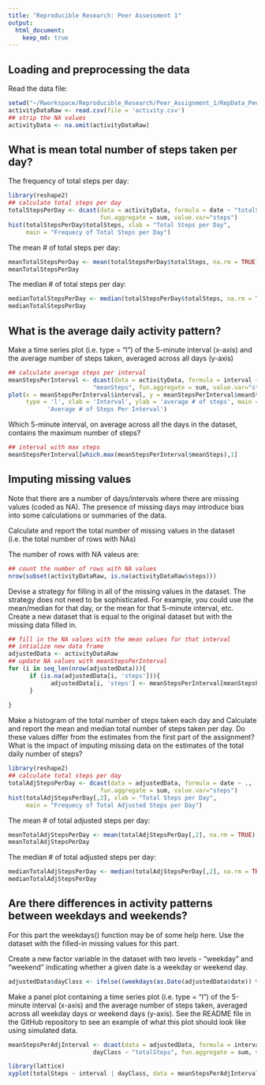 ```yaml
---
title: "Reproducible Research: Peer Assessment 1"
output: 
  html_document:
    keep_md: true
---
```



## Loading and preprocessing the data
Read the data file:
```r
setwd("~/Rworkspace/Reproducible_Research/Peer_Assignment_1/RepData_PeerAssessment1")
activityDataRaw <- read.csv(file = 'activity.csv')
## strip the NA values
activityData <- na.omit(activityDataRaw)
```


## What is mean total number of steps taken per day?
The frequency of total steps per day:
```r
library(reshape2)
## calculate total steps per day
totalStepsPerDay <- dcast(data = activityData, formula = date ~ "totalSteps", 
                          fun.aggregate = sum, value.var="steps")
hist(totalStepsPerDay$totalSteps, xlab = "Total Steps per Day", 
     main = "Frequecy of Total Steps per Day")
```

The mean # of total steps per day:
```r
meanTotalStepsPerDay <- mean(totalStepsPerDay$totalSteps, na.rm = TRUE)
meanTotalStepsPerDay
```


The median # of total steps per day:
```r
medianTotalStepsPerDay <- median(totalStepsPerDay$totalSteps, na.rm = TRUE)
medianTotalStepsPerDay
```




## What is the average daily activity pattern?
Make a time series plot (i.e. type = "l") of the 5-minute interval (x-axis) and the average number of steps taken, averaged across all days (y-axis)
```r
## calculate average steps per interval
meanStepsPerInterval <- dcast(data = activityData, formula = interval ~
                        "meanSteps", fun.aggregate = sum, value.var="steps")
plot(x = meanStepsPerInterval$interval, y = meanStepsPerInterval$meanSteps, 
     type = 'l', xlab = 'Interval', ylab = 'average # of steps', main =
           'Average # of Steps Per Interval')
```


Which 5-minute interval, on average across all the days in the dataset, contains the maximum number of steps?
```r
## interval with max steps
meanStepsPerInterval[which.max(meanStepsPerInterval$meanSteps),1]
```



## Imputing missing values
Note that there are a number of days/intervals where there are missing values (coded as NA). The presence of missing days may introduce bias into some calculations or summaries of the data.

Calculate and report the total number of missing values in the dataset (i.e. the total number of rows with NAs)

The number of rows with NA valeus are:
```r
## count the number of rows with NA values
nrow(subset(activityDataRaw, is.na(activityDataRaw$steps)))
```



Devise a strategy for filling in all of the missing values in the dataset. The strategy does not need to be sophisticated. For example, you could use the mean/median for that day, or the mean for that 5-minute interval, etc.
Create a new dataset that is equal to the original dataset but with the missing data filled in.
```r
## fill in the NA values with the mean values for that interval
## intialize new data frame
adjustedData <- activityDataRaw
## update NA values with meanStepsPerInterval
for (i in seq_len(nrow(adjustedData))){
      if (is.na(adjustedData[i, 'steps'])){
            adjustedData[i, 'steps'] <- meanStepsPerInterval[meanStepsPerInterval$interval == adjustedData[i, 'interval'],2]
      }
      
}
```


Make a histogram of the total number of steps taken each day and Calculate and report the mean and median total number of steps taken per day. 
Do these values differ from the estimates from the first part of the assignment? What is the impact of imputing missing data on the estimates of the total daily number of steps?
```r
library(reshape2)
## calculate total steps per day
totalAdjStepsPerDay <- dcast(data = adjustedData, formula = date ~ ., 
                          fun.aggregate = sum, value.var="steps")
hist(totalAdjStepsPerDay[,2], xlab = "Total Steps per Day", 
     main = "Frequecy of Total Adjusted Steps per Day")

```

The mean # of total adjusted steps per day:
```r
meanTotalAdjStepsPerDay <- mean(totalAdjStepsPerDay[,2], na.rm = TRUE)
meanTotalAdjStepsPerDay
```


The median # of total adjusted steps per day:
```r
medianTotalAdjStepsPerDay <- median(totalAdjStepsPerDay[,2], na.rm = TRUE)
medianTotalAdjStepsPerDay
```


## Are there differences in activity patterns between weekdays and weekends?

For this part the weekdays() function may be of some help here. Use the dataset with the filled-in missing values for this part.

Create a new factor variable in the dataset with two levels - "weekday" and "weekend" indicating whether a given date is a weekday or weekend day.
```r
adjustedData$dayClass <- ifelse((weekdays(as.Date(adjustedData$date)) %in% c('Sunday', 'Saturday')), 'weekend', 'weekday')
```


Make a panel plot containing a time series plot (i.e. type = "l") of the 5-minute interval (x-axis) and the average number of steps taken, averaged across all weekday days or weekend days (y-axis). See the README file in the GitHub repository to see an example of what this plot should look like using simulated data.
```r
meanStepsPerAdjInterval <- dcast(data = adjustedData, formula = interval +
                        dayClass ~ "totalSteps", fun.aggregate = sum, value.var="steps")

library(lattice)
xyplot(totalSteps ~ interval | dayClass, data = meanStepsPerAdjInterval, layout = c(1,2), type = 'l')  
```
